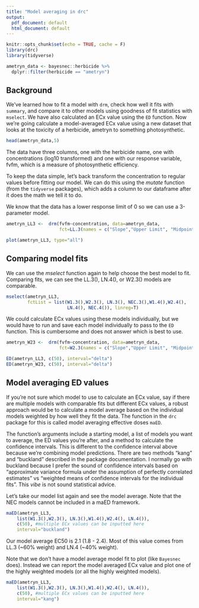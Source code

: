 ```yaml
---
title: "Model averaging in drc"
output:
  pdf_document: default
  html_document: default
---
```


```r
knitr::opts_chunk$set(echo = TRUE, cache = F)
library(drc)
library(tidyverse)

ametryn_data <- bayesnec::herbicide %>% 
  dplyr::filter(herbicide == "ametryn")

```

## Background

We've learned how to fit a model with `drm`, check how well it fits with `summary`, and compare it to other models using goodness of fit statistics with `mselect`. We have also calculated an ECx value using the `ED` function. Now we're going calculate a model-averaged ECx value using a new dataset that looks at the toxicity of a herbicide, ametryn to something photosynthetic.  


```r

head(ametryn_data,5)

```

The data have three columns, one with the herbicide name, one with concentrations (log10 transformed) and one with our response variable, fvfm, which is a measure of photosynthetic efficiency. 

To keep the data simple, let's back transform the concentration to regular values before fitting our model. We can do this using the *mutate* function (from the `tidyverse` packages), which adds a column to our dataframe after it does the math we tell it to do. 

We know that the data has a lower response limit of 0 so we can use a 3-parameter model. 


```r

ametryn_LL3 <-  drm(fvfm~concentration, data=ametryn_data, 
                    fct=LL.3(names = c("Slope","Upper Limit", "Midpoint")))

plot(ametryn_LL3, type="all")

```


## Comparing model fits

We can use the *mselect* function again to help choose the best model to fit. Comparing fits, we can see the LL.3(), LN.4(), or W2.3() models are comparable.  

```r

mselect(ametryn_LL3, 
        fctList = list(W1.3(),W2.3(), LN.3(), NEC.3(),W1.4(),W2.4(), 
                       LN.4(), NEC.4()), linreg=T)

```

We could calculate ECx values using these models individually, but we would have to run and save each model individually to pass to the `ED` function. This is cumbersome and does not answer which is best to use. 

```r
ametryn_W23 <-  drm(fvfm~concentration, data=ametryn_data, 
                    fct=W2.3(names = c("Slope","Upper Limit", "Midpoint")))

ED(ametryn_LL3, c(50), interval="delta")
ED(ametryn_W23, c(50), interval="delta")

```

## Model averaging ED values 

If you're not sure which model to use to calculate an ECx value, say if there are multiple models with comparable fits but different ECx values, a robust approach would be to calculate a model average based on the individual models weighted by how well they fit the data. The function in the `drc` package for this is called model averaging effective doses `maED`.

The function's arguments include a starting model, a list of models you want to average, the ED values you're after, and a method to calculate the confidence intervals. This is different to the confidence interval above because we're combining model predictions. There are two methods "kang" and "buckland" described in the package documentation. I normally go with buckland because I prefer the sound of confidence intervals based on "approximate variance formula under the assumption of perfectly correlated estimates" vs "weighted means of confidence intervals for the individual fits". This *vibe* is not sound statistical advice. 


Let's take our model list again and see the model average. Note that the NEC models cannot be included in a maED framework. 


```r
maED(ametryn_LL3, 
    list(W1.3(),W2.3(), LN.3(),W1.4(),W2.4(), LN.4()),
    c(50), #multiple ECx values can be inputted here
    interval="buckland")
```

Our model average EC50 is 2.1 (1.8 - 2.4). Most of this value comes from LL.3 (~60% weight) and LN.4 (~40% weight). 

Note that we don't have a model average model fit to plot (like `Bayesnec` does). Instead we can report the model averaged ECx value and plot one of the highly weighted models (or all the highly weighted models). 


```r
maED(ametryn_LL3, 
    list(W1.3(),W2.3(), LN.3(),W1.4(),W2.4(), LN.4()),
    c(50), #multiple ECx values can be inputted here
    interval="kang")
```

